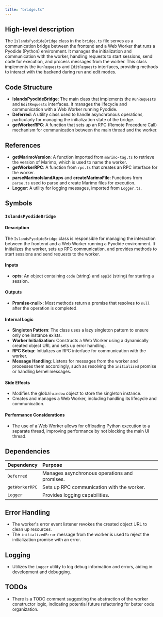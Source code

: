 ```yaml
---
title: "bridge.ts"
---
```


## High-level description

The `IslandsPyodideBridge` class in the `bridge.ts` file serves as a communication bridge between the frontend and a Web Worker that runs a Pyodide (Python) environment. It manages the initialization and communication with the worker, handling requests to start sessions, send code for execution, and process messages from the worker. This class implements the `RunRequests` and `EditRequests` interfaces, providing methods to interact with the backend during run and edit modes.

## Code Structure

- **IslandsPyodideBridge**: The main class that implements the `RunRequests` and `EditRequests` interfaces. It manages the lifecycle and communication with a Web Worker running Pyodide.
- **Deferred**: A utility class used to handle asynchronous operations, particularly for managing the initialization state of the bridge.
- **getWorkerRPC**: A function that sets up an RPC (Remote Procedure Call) mechanism for communication between the main thread and the worker.

## References

- **getMarimoVersion**: A function imported from `marimo-tag.ts` to retrieve the version of Marimo, which is used to name the worker.
- **getWorkerRPC**: A function from `rpc.ts` that creates an RPC interface for the worker.
- **parseMarimoIslandApps** and **createMarimoFile**: Functions from `parse.ts` used to parse and create Marimo files for execution.
- **Logger**: A utility for logging messages, imported from `Logger.ts`.

## Symbols

### `IslandsPyodideBridge`
#### Description
The `IslandsPyodideBridge` class is responsible for managing the interaction between the frontend and a Web Worker running a Pyodide environment. It initializes the worker, sets up RPC communication, and provides methods to start sessions and send requests to the worker.

#### Inputs
- **opts**: An object containing `code` (string) and `appId` (string) for starting a session.

#### Outputs
- **Promise&lt;null&gt;**: Most methods return a promise that resolves to `null` after the operation is completed.

#### Internal Logic
- **Singleton Pattern**: The class uses a lazy singleton pattern to ensure only one instance exists.
- **Worker Initialization**: Constructs a Web Worker using a dynamically created object URL and sets up error handling.
- **RPC Setup**: Initializes an RPC interface for communication with the worker.
- **Message Handling**: Listens for messages from the worker and processes them accordingly, such as resolving the `initialized` promise or handling kernel messages.

#### Side Effects
- Modifies the global `window` object to store the singleton instance.
- Creates and manages a Web Worker, including handling its lifecycle and communication.

#### Performance Considerations
- The use of a Web Worker allows for offloading Python execution to a separate thread, improving performance by not blocking the main UI thread.

## Dependencies

| Dependency | Purpose |
|:-----------|:--------|
| `Deferred` | Manages asynchronous operations and promises. |
| `getWorkerRPC` | Sets up RPC communication with the worker. |
| `Logger` | Provides logging capabilities. |

## Error Handling
- The worker's error event listener revokes the created object URL to clean up resources.
- The `initializedError` message from the worker is used to reject the initialization promise with an error.

## Logging
- Utilizes the `Logger` utility to log debug information and errors, aiding in development and debugging.

## TODOs
- There is a TODO comment suggesting the abstraction of the worker constructor logic, indicating potential future refactoring for better code organization.